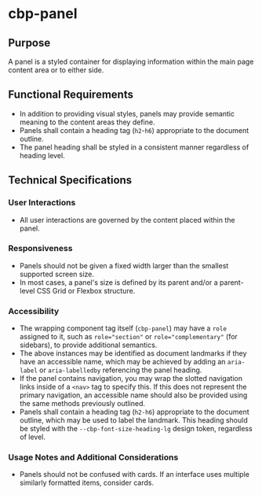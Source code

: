 
<Meta title="Components/Panel/Specifications" />

# cbp-panel

## Purpose

A panel is a styled container for displaying information within the main page content area or to either side.

## Functional Requirements

* In addition to providing visual styles, panels may provide semantic meaning to the content areas they define.
* Panels shall contain a heading tag (`h2`-`h6`) appropriate to the document outline.
* The panel heading shall be styled in a consistent manner regardless of heading level.

## Technical Specifications

### User Interactions

* All user interactions are governed by the content placed within the panel.

### Responsiveness

* Panels should not be given a fixed width larger than the smallest supported screen size.
* In most cases, a panel's size is defined by its parent and/or a parent-level CSS Grid or Flexbox structure.

### Accessibility

* The wrapping component tag itself (`cbp-panel`) may have a `role` assigned to it, such as `role="section"` or `role="complementary"` (for sidebars), to provide additional semantics.
* The above instances may be identified as document landmarks if they have an accessible name, which may be achieved by adding an `aria-label` or `aria-labelledby` referencing the panel heading. 
* If the panel contains navigation, you may wrap the slotted navigation links inside of a `<nav>` tag to specify this. If this does not represent the primary navigation, an accessible name should also be provided using the same methods previously outlined.
* Panels shall contain a heading tag (`h2-h6`) appropriate to the document outline, which may be used to label the landmark. This heading should be styled with the `--cbp-font-size-heading-lg` design token, regardless of level.

### Usage Notes and Additional Considerations

* Panels should not be confused with cards. If an interface uses multiple similarly formatted items, consider cards.